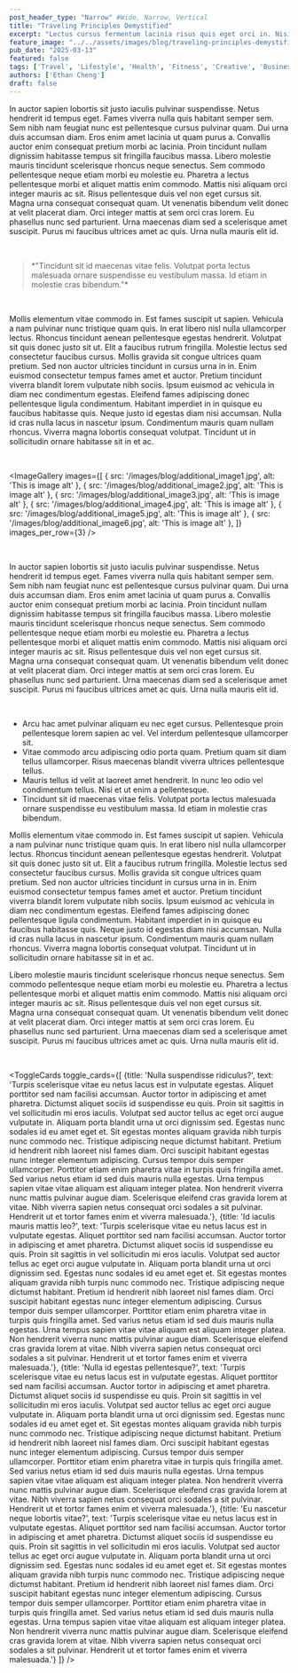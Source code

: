 ```yaml
---
post_header_type: "Narrow" #Wide, Narrow, Vertical
title: "Traveling Principles Demystified"
excerpt: "Lectus cursus fermentum lacinia risus quis eget orci in. Nisi sit vulputate venenatis eget amet. Commodo justo tempus nibh molestie neque lectus orci netus dis."
feature_image: "../../assets/images/blog/traveling-principles-demystified.jpg"
pub_date: "2025-03-13"
featured: false
tags: ['Travel', 'Lifestyle', 'Health', 'Fitness', 'Creative', 'Business']
authors: ['Ethan Cheng']
draft: false
---
```


In auctor sapien lobortis sit justo iaculis pulvinar suspendisse. Netus hendrerit id tempus eget. Fames viverra nulla quis habitant semper sem. Sem nibh nam feugiat nunc est pellentesque cursus pulvinar quam. 
Dui urna duis accumsan diam. Eros enim amet lacinia ut quam purus a. Convallis auctor enim consequat pretium morbi ac lacinia. Proin tincidunt nullam dignissim habitasse tempus sit fringilla faucibus massa. 
Libero molestie mauris tincidunt scelerisque rhoncus neque senectus. Sem commodo pellentesque neque etiam morbi eu molestie eu. Pharetra a lectus pellentesque morbi et aliquet mattis enim commodo. 
Mattis nisi aliquam orci integer mauris ac sit. Risus pellentesque duis vel non eget cursus sit. Magna urna consequat consequat quam. Ut venenatis bibendum velit donec at velit placerat diam. 
Orci integer mattis at sem orci cras lorem. Eu phasellus nunc sed parturient. Urna maecenas diam sed a scelerisque amet suscipit. Purus mi faucibus ultrices amet ac quis. Urna nulla mauris elit id.

<br/>

<blockquote class="blockquote-alt">
    *"Tincidunt sit id maecenas vitae felis. Volutpat porta lectus malesuada ornare suspendisse eu vestibulum massa. Id etiam in molestie cras bibendum."*
</blockquote>

<br/>

Mollis elementum vitae commodo in. Est fames suscipit ut sapien. Vehicula a nam pulvinar nunc tristique quam quis. In erat libero nisl nulla ullamcorper lectus. 
Rhoncus tincidunt aenean pellentesque egestas hendrerit. Volutpat sit quis donec justo sit ut. Elit a faucibus rutrum fringilla. Molestie lectus sed consectetur faucibus cursus.
Mollis gravida sit congue ultrices quam pretium. Sed non auctor ultricies tincidunt in cursus urna in in. Enim euismod consectetur tempus fames amet et auctor. 
Pretium tincidunt viverra blandit lorem vulputate nibh sociis. Ipsum euismod ac vehicula in diam nec condimentum egestas. Eleifend fames adipiscing donec pellentesque ligula condimentum. 
Habitant imperdiet in in quisque eu faucibus habitasse quis. Neque justo id egestas diam nisi accumsan. Nulla id cras nulla lacus in nascetur ipsum. 
Condimentum mauris quam nullam rhoncus. Viverra magna lobortis consequat volutpat. Tincidunt ut in sollicitudin ornare habitasse sit in et ac.

<br/>

<ImageGallery images={[
        { src: '/images/blog/additional_image1.jpg', alt: 'This is image alt' },
        { src: '/images/blog/additional_image2.jpg', alt: 'This is image alt' },
        { src: '/images/blog/additional_image3.jpg', alt: 'This is image alt' },
        { src: '/images/blog/additional_image4.jpg', alt: 'This is image alt' },
        { src: '/images/blog/additional_image5.jpg', alt: 'This is image alt' },
        { src: '/images/blog/additional_image6.jpg', alt: 'This is image alt' },
    ]}
    images_per_row={3}
/>

<br/>

In auctor sapien lobortis sit justo iaculis pulvinar suspendisse. Netus hendrerit id tempus eget. Fames viverra nulla quis habitant semper sem. Sem nibh nam feugiat nunc est pellentesque cursus pulvinar quam. 
Dui urna duis accumsan diam. Eros enim amet lacinia ut quam purus a. Convallis auctor enim consequat pretium morbi ac lacinia. Proin tincidunt nullam dignissim habitasse tempus sit fringilla faucibus massa. 
Libero molestie mauris tincidunt scelerisque rhoncus neque senectus. Sem commodo pellentesque neque etiam morbi eu molestie eu. Pharetra a lectus pellentesque morbi et aliquet mattis enim commodo. 
Mattis nisi aliquam orci integer mauris ac sit. Risus pellentesque duis vel non eget cursus sit. Magna urna consequat consequat quam. Ut venenatis bibendum velit donec at velit placerat diam. 
Orci integer mattis at sem orci cras lorem. Eu phasellus nunc sed parturient. Urna maecenas diam sed a scelerisque amet suscipit. Purus mi faucibus ultrices amet ac quis. Urna nulla mauris elit id.

<br/>

- Arcu hac amet pulvinar aliquam eu nec eget cursus. Pellentesque proin pellentesque lorem sapien ac vel. Vel interdum pellentesque ullamcorper sit.
- Vitae commodo arcu adipiscing odio porta quam. Pretium quam sit diam tellus ullamcorper. Risus maecenas blandit viverra ultrices pellentesque tellus.
- Mauris tellus id velit at laoreet amet hendrerit. In nunc leo odio vel condimentum tellus. Nisi et ut enim a pellentesque.
- Tincidunt sit id maecenas vitae felis. Volutpat porta lectus malesuada ornare suspendisse eu vestibulum massa. Id etiam in molestie cras bibendum.

Mollis elementum vitae commodo in. Est fames suscipit ut sapien. Vehicula a nam pulvinar nunc tristique quam quis. In erat libero nisl nulla ullamcorper lectus. 
Rhoncus tincidunt aenean pellentesque egestas hendrerit. Volutpat sit quis donec justo sit ut. Elit a faucibus rutrum fringilla. Molestie lectus sed consectetur faucibus cursus.
Mollis gravida sit congue ultrices quam pretium. Sed non auctor ultricies tincidunt in cursus urna in in. Enim euismod consectetur tempus fames amet et auctor. 
Pretium tincidunt viverra blandit lorem vulputate nibh sociis. Ipsum euismod ac vehicula in diam nec condimentum egestas. Eleifend fames adipiscing donec pellentesque ligula condimentum. 
Habitant imperdiet in in quisque eu faucibus habitasse quis. Neque justo id egestas diam nisi accumsan. Nulla id cras nulla lacus in nascetur ipsum. 
Condimentum mauris quam nullam rhoncus. Viverra magna lobortis consequat volutpat. Tincidunt ut in sollicitudin ornare habitasse sit in et ac.

Libero molestie mauris tincidunt scelerisque rhoncus neque senectus. Sem commodo pellentesque neque etiam morbi eu molestie eu. Pharetra a lectus pellentesque morbi et aliquet mattis enim commodo. 
Mattis nisi aliquam orci integer mauris ac sit. Risus pellentesque duis vel non eget cursus sit. Magna urna consequat consequat quam. Ut venenatis bibendum velit donec at velit placerat diam. 
Orci integer mattis at sem orci cras lorem. Eu phasellus nunc sed parturient. Urna maecenas diam sed a scelerisque amet suscipit. Purus mi faucibus ultrices amet ac quis. Urna nulla mauris elit id.

<br/>

<ToggleCards 
    toggle_cards={[
        {title: 'Nulla suspendisse ridiculus?', text: 'Turpis scelerisque vitae eu netus lacus est in vulputate egestas. Aliquet porttitor sed nam facilisi accumsan. Auctor tortor in adipiscing et amet pharetra. Dictumst aliquet sociis id suspendisse eu quis. Proin sit sagittis in vel sollicitudin mi eros iaculis. Volutpat sed auctor tellus ac eget orci augue vulputate in. Aliquam porta blandit urna ut orci dignissim sed. Egestas nunc sodales id eu amet eget et. Sit egestas montes aliquam gravida nibh turpis nunc commodo nec. Tristique adipiscing neque dictumst habitant. Pretium id hendrerit nibh laoreet nisl fames diam. Orci suscipit habitant egestas nunc integer elementum adipiscing. Cursus tempor duis semper ullamcorper. Porttitor etiam enim pharetra vitae in turpis quis fringilla amet. Sed varius netus etiam id sed duis mauris nulla egestas. Urna tempus sapien vitae vitae aliquam est aliquam integer platea. Non hendrerit viverra nunc mattis pulvinar augue diam. Scelerisque eleifend cras gravida lorem at vitae. Nibh viverra sapien netus consequat orci sodales a sit pulvinar. Hendrerit ut et tortor fames enim et viverra malesuada.'},
        {title: 'Id iaculis mauris mattis leo?', text: 'Turpis scelerisque vitae eu netus lacus est in vulputate egestas. Aliquet porttitor sed nam facilisi accumsan. Auctor tortor in adipiscing et amet pharetra. Dictumst aliquet sociis id suspendisse eu quis. Proin sit sagittis in vel sollicitudin mi eros iaculis. Volutpat sed auctor tellus ac eget orci augue vulputate in. Aliquam porta blandit urna ut orci dignissim sed. Egestas nunc sodales id eu amet eget et. Sit egestas montes aliquam gravida nibh turpis nunc commodo nec. Tristique adipiscing neque dictumst habitant. Pretium id hendrerit nibh laoreet nisl fames diam. Orci suscipit habitant egestas nunc integer elementum adipiscing. Cursus tempor duis semper ullamcorper. Porttitor etiam enim pharetra vitae in turpis quis fringilla amet. Sed varius netus etiam id sed duis mauris nulla egestas. Urna tempus sapien vitae vitae aliquam est aliquam integer platea. Non hendrerit viverra nunc mattis pulvinar augue diam. Scelerisque eleifend cras gravida lorem at vitae. Nibh viverra sapien netus consequat orci sodales a sit pulvinar. Hendrerit ut et tortor fames enim et viverra malesuada.'},
        {title: 'Nulla id egestas pellentesque?', text: 'Turpis scelerisque vitae eu netus lacus est in vulputate egestas. Aliquet porttitor sed nam facilisi accumsan. Auctor tortor in adipiscing et amet pharetra. Dictumst aliquet sociis id suspendisse eu quis. Proin sit sagittis in vel sollicitudin mi eros iaculis. Volutpat sed auctor tellus ac eget orci augue vulputate in. Aliquam porta blandit urna ut orci dignissim sed. Egestas nunc sodales id eu amet eget et. Sit egestas montes aliquam gravida nibh turpis nunc commodo nec. Tristique adipiscing neque dictumst habitant. Pretium id hendrerit nibh laoreet nisl fames diam. Orci suscipit habitant egestas nunc integer elementum adipiscing. Cursus tempor duis semper ullamcorper. Porttitor etiam enim pharetra vitae in turpis quis fringilla amet. Sed varius netus etiam id sed duis mauris nulla egestas. Urna tempus sapien vitae vitae aliquam est aliquam integer platea. Non hendrerit viverra nunc mattis pulvinar augue diam. Scelerisque eleifend cras gravida lorem at vitae. Nibh viverra sapien netus consequat orci sodales a sit pulvinar. Hendrerit ut et tortor fames enim et viverra malesuada.'},
        {title: 'Eu nascetur neque lobortis vitae?', text: 'Turpis scelerisque vitae eu netus lacus est in vulputate egestas. Aliquet porttitor sed nam facilisi accumsan. Auctor tortor in adipiscing et amet pharetra. Dictumst aliquet sociis id suspendisse eu quis. Proin sit sagittis in vel sollicitudin mi eros iaculis. Volutpat sed auctor tellus ac eget orci augue vulputate in. Aliquam porta blandit urna ut orci dignissim sed. Egestas nunc sodales id eu amet eget et. Sit egestas montes aliquam gravida nibh turpis nunc commodo nec. Tristique adipiscing neque dictumst habitant. Pretium id hendrerit nibh laoreet nisl fames diam. Orci suscipit habitant egestas nunc integer elementum adipiscing. Cursus tempor duis semper ullamcorper. Porttitor etiam enim pharetra vitae in turpis quis fringilla amet. Sed varius netus etiam id sed duis mauris nulla egestas. Urna tempus sapien vitae vitae aliquam est aliquam integer platea. Non hendrerit viverra nunc mattis pulvinar augue diam. Scelerisque eleifend cras gravida lorem at vitae. Nibh viverra sapien netus consequat orci sodales a sit pulvinar. Hendrerit ut et tortor fames enim et viverra malesuada.'}
    ]}
/>
